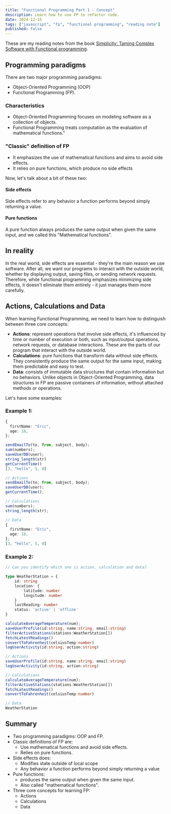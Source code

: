 ```yaml
---
title: "Functional Programming Part 1 - Concept"
description: Learn how to use FP to refactor code.
date: 2024-12-15
tags: ["javascript", "fp", "functional programming", "reading note"]
published: false
---
```


These are my reading notes from the book [Simplicity: Taming Complex Software with Functional programming](https://www.amazon.com/Grokking-Simplicity-software-functional-thinking/dp/1617296201).

## Programming paradigms

There are two major programming paradigms:

- Object-Oriented Programming (OOP)
- Functional Programming (FP).

### Characteristics

- Object-Oriented Programming focuses on modeling software as a collection of objects.
- Functional Programming treats computation as the evaluation of mathematical functions."

### "Classic" definition of FP

- It emphasizes the use of mathematical functions and aims to avoid side effects.
- It relies on pure functions, which produce no side effects

Now, let's talk about a bit of these two:

#### Side effects

Side effects refer to any behavior a function performs beyond simply returning a value.

#### Pure functions

A pure function always produces the same output when given the same input, and we called this "Mathematical functions".

## In reality

In the real world, side effects are essential - they're the main reason we use software. After all, we want our programs to interact with the outside world, whether by displaying output, saving files, or sending network requests. Therefore, while functional programming emphasizes minimizing side effects, it doesn't eliminate them entirely - it just manages them more carefully.

## Actions, Calculations and Data

When learning Functional Programming, we need to learn how to distinguish between three core concepts:

- **Actions**: represent operations that involve side effects, it's influenced by time or number of execution or both, such as input/output operations, network requests, or database interactions. These are the parts of our program that interact with the outside world.
- **Calculations**: pure functions that transform data without side effects. They consistently produce the same output for the same input, making them predictable and easy to test.
- **Data**: consists of immutable data structures that contain information but no behaviors. Unlike objects in Object-Oriented Programming, data structures in FP are passive containers of information, without attached methods or operations.

Let's have some examples:

### Example 1:

```ts
{
  firstName: "Eric",
  age: 18,
};

sendEmailTo(to, from, subject, body);
sum(numbers);
saveUserDB(user);
string_length(str)
getCurrentTime()
[3, "hello", 5, 8]
```

```ts
// Actions
sendEmailTo(to, from, subject, body);
saveUserDB(user);
getCurrentTime();

// Calculations
sum(numbers);
string_length(str);

// Data
{
  firstName: "Eric",
  age: 18,
};
[3, "hello", 5, 8]
```

### Example 2:

```ts
// Can you identify which one is action, calculation and data?

type WeatherStation = {
    id: string
    location: {
        latitude: number
        longitude: number
    }
    lastReading: number
    status: 'active' | 'offline'
}

calculateAverageTemperature(num);
saveUserProfile(id:string, name:string, email:string)
filterActiveStations(stations:WeatherStation[])
fetchLatestReadings()
convertToFahrenheit(celsiusTemp:number)
logUserActivity(id:string, action:string)
```

```ts
// Actions
saveUserProfile(id:string, name:string, email:string)
logUserActivity(id:string, action:string)

// Calculations
calculateAverageTemperature(num);
filterActiveStations(stations:WeatherStation[])
fetchLatestReadings()
convertToFahrenheit(celsiusTemp:number)

// Data
WeatherStation
```

## Summary

- Two programming paradigms: OOP and FP.
- Classic definitions of FP are:
  - Use mathematical functions and avoid side effects.
  - Relies on pure functions.
- Side effects does:
  - Modifies state outside of local scope
  - Any behavior a function performs beyond simply returning a value
- Pure functions:
  - produces the same output when given the same input.
  - Also called "mathematical functions".
- Three core concepts for learning FP:
  - Actions
  - Calculations
  - Data
